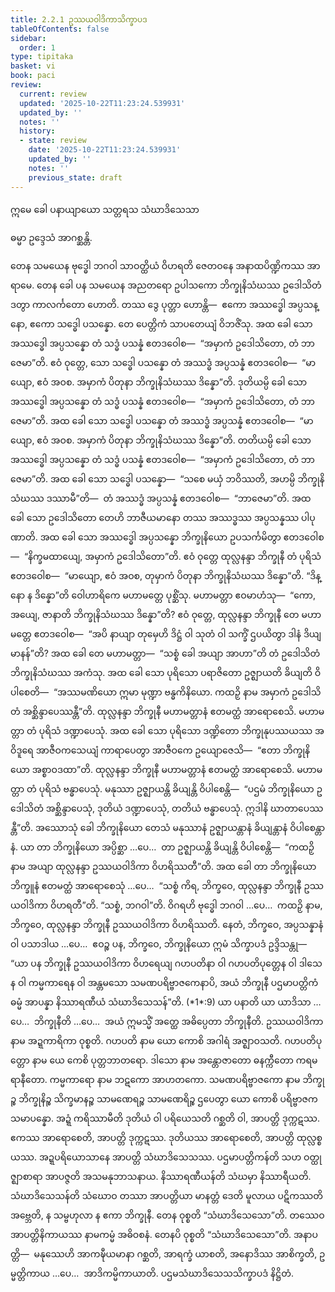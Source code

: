 ```yaml
---
title: 2.2.1 ဥဿယဝါဒိကာသိက္ခာပဒ
tableOfContents: false
sidebar:
  order: 1
type: tipitaka
basket: vi
book: paci
review:
  current: review
  updated: '2025-10-22T11:23:24.539931'
  updated_by: ''
  notes: ''
  history:
  - state: review
    date: '2025-10-22T11:23:24.539931'
    updated_by: ''
    notes: ''
    previous_state: draft
---
```



<ReviewStatus review={frontmatter.review} showDetails={true} />

<HypothesisAnnotation frontmatter={frontmatter} />

<DynamicBreadcrumb />


<Paragraph number="2203" type="center" book="paci">
ဣမေ ခေါ ပနာယျာယော သတ္တရသ သံဃာဒိသေသာ

  
ဓမ္မာ ဥဒ္ဒေသံ အာဂစ္ဆန္တိ.


</Paragraph>

<Division number="678" book="paci" e="ch" v="2" p="288">

<Paragraph number="2204" book="paci">
တေန သမယေန ဗုဒ္ဓေါ ဘဂဝါ သာဝတ္ထိယံ ဝိဟရတိ ဇေတဝနေ အနာထပိဏ္ဍိကဿ အာရာမေ. တေန ခေါ ပန သမယေန အညတရော ဥပါသကော ဘိက္ခုနိသံဃဿ ဥဒေါသိတံ ဒတွာ ကာလင်္ကတော ဟောတိ. တဿ ဒွေ ပုတ္တာ ဟောန္တိ—  ဧကော အဿဒ္ဓေါ အပ္ပသန္နော, ဧကော သဒ္ဓေါ ပသန္နော. တေ ပေတ္တိကံ သာပတေယျံ ဝိဘဇိံသု. အထ ခေါ သော အဿဒ္ဓေါ အပ္ပသန္နော တံ သဒ္ဓံ ပသန္နံ ဧတဒဝေါစ—  “အမှာကံ ဥဒေါသိတော, တံ ဘာဇေမာ”တိ. ဧဝံ ဝုတ္တေ, သော သဒ္ဓေါ ပသန္နော တံ အဿဒ္ဓံ အပ္ပသန္နံ ဧတဒဝေါစ—  “မာယျော, ဧဝံ အဝစ. အမှာကံ ပိတုနာ ဘိက္ခုနိသံဃဿ ဒိန္နော”တိ. ဒုတိယမ္ပိ ခေါ သော အဿဒ္ဓေါ အပ္ပသန္နော တံ သဒ္ဓံ ပသန္နံ ဧတဒဝေါစ—  “အမှာကံ ဥဒေါသိတော, တံ ဘာဇေမာ”တိ. အထ ခေါ သော သဒ္ဓေါ ပသန္နော တံ အဿဒ္ဓံ အပ္ပသန္နံ ဧတဒဝေါစ—  “မာယျော, ဧဝံ အဝစ. အမှာကံ ပိတုနာ ဘိက္ခုနိသံဃဿ ဒိန္နော”တိ. တတိယမ္ပိ ခေါ သော အဿဒ္ဓေါ အပ္ပသန္နော တံ သဒ္ဓံ ပသန္နံ ဧတဒဝေါစ—  “အမှာကံ ဥဒေါသိတော, တံ ဘာဇေမာ”တိ. အထ ခေါ သော သဒ္ဓေါ ပသန္နော—  “သစေ မယှံ ဘဝိဿတိ, အဟမ္ပိ ဘိက္ခုနိသံဃဿ ဒဿာမီ”တိ—  တံ အဿဒ္ဓံ အပ္ပသန္နံ ဧတဒဝေါစ—  “ဘာဇေမာ”တိ. အထ ခေါ သော ဥဒေါသိတော တေဟိ ဘာဇီယမာနော တဿ အဿဒ္ဓဿ အပ္ပသန္နဿ ပါပုဏာတိ. အထ ခေါ သော အဿဒ္ဓေါ အပ္ပသန္နော ဘိက္ခုနိယော ဥပသင်္ကမိတွာ ဧတဒဝေါစ—  “နိက္ခမထာယျေ, အမှာကံ ဥဒေါသိတော”တိ.
</Paragraph>

<Paragraph number="2205" book="paci">
ဧဝံ ဝုတ္တေ ထုလ္လနန္ဒာ ဘိက္ခုနီ တံ ပုရိသံ ဧတဒဝေါစ—  “မာယျော, ဧဝံ အဝစ, တုမှာကံ ပိတုနာ ဘိက္ခုနိသံဃဿ ဒိန္နော”တိ. “ဒိန္နော န ဒိန္နော”တိ ဝေါဟာရိကေ မဟာမတ္တေ ပုစ္ဆိံသု. မဟာမတ္တာ ဧဝမာဟံသု—  “ကော, အယျေ, ဇာနာတိ ဘိက္ခုနိသံဃဿ ဒိန္နော”တိ? ဧဝံ ဝုတ္တေ, ထုလ္လနန္ဒာ ဘိက္ခုနီ တေ မဟာမတ္တေ ဧတဒဝေါစ—  “အပိ နာယျာ တုမှေဟိ ဒိဋ္ဌံ ဝါ သုတံ ဝါ သက္ခိံ ဌပယိတွာ ဒါနံ ဒိယျမာနန်”တိ? အထ ခေါ တေ မဟာမတ္တာ—  “သစ္စံ ခေါ အယျာ အာဟာ”တိ တံ ဥဒေါသိတံ ဘိက္ခုနိသံဃဿ အကံသု. အထ ခေါ သော ပုရိသော ပရာဇိတော ဥဇ္ဈာယတိ ခိယျတိ ဝိပါစေတိ—  “အဿမဏိယော ဣမာ မုဏ္ဍာ ဗန္ဓကိနိယော. ကထဉှိ နာမ အမှာကံ ဥဒေါသိတံ အစ္ဆိန္ဒာပေဿန္တီ”တိ. ထုလ္လနန္ဒာ ဘိက္ခုနီ မဟာမတ္တာနံ ဧတမတ္ထံ အာရောစေသိ. မဟာမတ္တာ တံ ပုရိသံ ဒဏ္ဍာပေသုံ. အထ ခေါ သော ပုရိသော ဒဏ္ဍိတော ဘိက္ခုနုပဿယဿ အဝိဒူရေ အာဇီဝကသေယျံ ကာရာပေတွာ အာဇီဝကေ ဥယျောဇေသိ—  “ဧတာ ဘိက္ခုနိယော အစ္စာဝဒထာ”တိ.
</Paragraph>

<Paragraph number="2206" book="paci">
ထုလ္လနန္ဒာ ဘိက္ခုနီ မဟာမတ္တာနံ ဧတမတ္ထံ အာရောစေသိ. မဟာမတ္တာ တံ ပုရိသံ ဗန္ဓာပေသုံ. မနုဿာ ဥဇ္ဈာယန္တိ ခိယျန္တိ ဝိပါစေန္တိ—  “ပဌမံ ဘိက္ခုနိယော ဥဒေါသိတံ အစ္ဆိန္ဒာပေသုံ, ဒုတိယံ ဒဏ္ဍာပေသုံ, တတိယံ ဗန္ဓာပေသုံ. ဣဒါနိ ဃာတာပေဿန္တီ”တိ.
</Paragraph>

<Paragraph number="2207" book="paci">
အဿောသုံ ခေါ ဘိက္ခုနိယော တေသံ မနုဿာနံ ဥဇ္ဈာယန္တာနံ ခိယျန္တာနံ ဝိပါစေန္တာနံ. ယာ တာ ဘိက္ခုနိယော အပ္ပိစ္ဆာ …ပေ…  တာ ဥဇ္ဈာယန္တိ ခိယျန္တိ ဝိပါစေန္တိ—  “ကထဉှိ နာမ အယျာ ထုလ္လနန္ဒာ ဥဿယဝါဒိကာ ဝိဟရိဿတီ”တိ. အထ ခေါ တာ ဘိက္ခုနိယော ဘိက္ခူနံ ဧတမတ္ထံ အာရောစေသုံ …ပေ…  “သစ္စံ ကိရ, ဘိက္ခဝေ, ထုလ္လနန္ဒာ ဘိက္ခုနီ ဥဿယဝါဒိကာ ဝိဟရတီ”တိ. “သစ္စံ, ဘဂဝါ”တိ. ဝိဂရဟိ ဗုဒ္ဓေါ ဘဂဝါ …ပေ…  ကထဉှိ နာမ, ဘိက္ခဝေ, ထုလ္လနန္ဒာ ဘိက္ခုနီ ဥဿယဝါဒိကာ ဝိဟရိဿတိ. နေတံ, ဘိက္ခဝေ, အပ္ပသန္နာနံ ဝါ ပသာဒါယ …ပေ…  ဧဝဉ္စ ပန, ဘိက္ခဝေ, ဘိက္ခုနိယော ဣမံ သိက္ခာပဒံ ဥဒ္ဒိသန္တု—
</Paragraph>

</Division>
<Division number="679" book="paci" e="ch" v="2" p="289">

<Paragraph number="2208" book="paci">
<Emphasis>“ယာ ပန ဘိက္ခုနီ ဥဿယဝါဒိကာ ဝိဟရေယျ ဂဟပတိနာ ဝါ ဂဟပတိပုတ္တေန ဝါ ဒါသေန ဝါ ကမ္မကာရေန ဝါ အန္တမသော သမဏပရိဗ္ဗာဇကေနာပိ, အယံ ဘိက္ခုနီ ပဌမာပတ္တိကံ ဓမ္မံ အာပန္နာ နိဿာရဏီယံ သံဃာဒိသေသန်”</Emphasis>တိ. (*1*:<Emphasis>9</Emphasis>)
</Paragraph>

</Division>
<Division number="680" book="paci" e="ch" v="2" p="289">

<Paragraph number="2209" book="paci">
<Emphasis>ယာ ပနာ</Emphasis>တိ ယာ ယာဒိသာ …ပေ…  <Emphasis>ဘိက္ခုနီ</Emphasis>တိ …ပေ…  အယံ ဣမသ္မိံ အတ္ထေ အဓိပ္ပေတာ ဘိက္ခုနီတိ.
</Paragraph>

<Paragraph number="2210" book="paci">
<Emphasis>ဥဿယဝါဒိကာ</Emphasis> နာမ အဍ္ဍကာရိကာ ဝုစ္စတိ.
</Paragraph>

<Paragraph number="2211" book="paci">
<Emphasis>ဂဟပတိ</Emphasis> နာမ ယော ကောစိ အဂါရံ အဇ္ဈာဝသတိ.
</Paragraph>

<Paragraph number="2212" book="paci">
<Emphasis>ဂဟပတိပုတ္တော</Emphasis> နာမ ယေ ကေစိ ပုတ္တဘာတရော.
</Paragraph>

<Paragraph number="2213" book="paci">
<Emphasis>ဒါသော</Emphasis> နာမ အန္တောဇာတော ဓနက္ကီတော ကရမရာနီတော.
</Paragraph>

<Paragraph number="2214" book="paci">
<Emphasis>ကမ္မကာရော</Emphasis> နာမ ဘဋကော အာဟတကော.
</Paragraph>

<Paragraph number="2215" book="paci">
<Emphasis>သမဏပရိဗ္ဗာဇကော</Emphasis> နာမ ဘိက္ခုဉ္စ ဘိက္ခုနိဉ္စ သိက္ခမာနဉ္စ သာမဏေရဉ္စ သာမဏေရိဉ္စ ဌပေတွာ ယော ကောစိ ပရိဗ္ဗာဇကသမာပန္နော.
</Paragraph>

<Paragraph number="2216" book="paci">
အဍ္ဍံ ကရိဿာမီတိ ဒုတိယံ ဝါ ပရိယေသတိ ဂစ္ဆတိ ဝါ, အာပတ္တိ ဒုက္ကဋဿ. ဧကဿ အာရောစေတိ, အာပတ္တိ ဒုက္ကဋဿ. ဒုတိယဿ အာရောစေတိ, အာပတ္တိ ထုလ္လစ္စယဿ. အဍ္ဍပရိယောသာနေ အာပတ္တိ သံဃာဒိသေသဿ.
</Paragraph>

<Paragraph number="2217" book="paci">
<Emphasis>ပဌမာပတ္တိကန်</Emphasis>တိ သဟ ဝတ္ထုဇ္ဈာစာရာ အာပဇ္ဇတိ အသမနုဘာသနာယ.
</Paragraph>

<Paragraph number="2218" book="paci">
<Emphasis>နိဿာရဏီယန်</Emphasis>တိ သံဃမှာ နိဿာရီယတိ.
</Paragraph>

<Paragraph number="2219" book="paci">
<Emphasis>သံဃာဒိသေသန်</Emphasis>တိ သံဃောဝ တဿာ အာပတ္တိယာ မာနတ္တံ ဒေတိ မူလာယ ပဋိကဿတိ အဗ္ဘေတိ, န သမ္ဗဟုလာ န ဧကာ ဘိက္ခုနီ. တေန ဝုစ္စတိ “သံဃာဒိသေသော”တိ. တဿေဝ အာပတ္တိနိကာယဿ နာမကမ္မံ အဓိဝစနံ. တေနပိ ဝုစ္စတိ “သံဃာဒိသေသော”တိ.
</Paragraph>

</Division>
<Division number="681" book="paci" e="ch" v="2" p="290">

<Paragraph number="2220" book="paci">
အနာပတ္တိ—  မနုဿေဟိ အာကဍ္ဎီယမာနာ ဂစ္ဆတိ, အာရက္ခံ ယာစတိ, အနောဒိဿ အာစိက္ခတိ, ဥမ္မတ္တိကာယ …ပေ…  အာဒိကမ္မိကာယာတိ.

</Paragraph>
</Division>

<Paragraph number="2221" type="center" book="paci">
ပဌမသံဃာဒိသေသသိက္ခာပဒံ နိဋ္ဌိတံ.
</Paragraph>